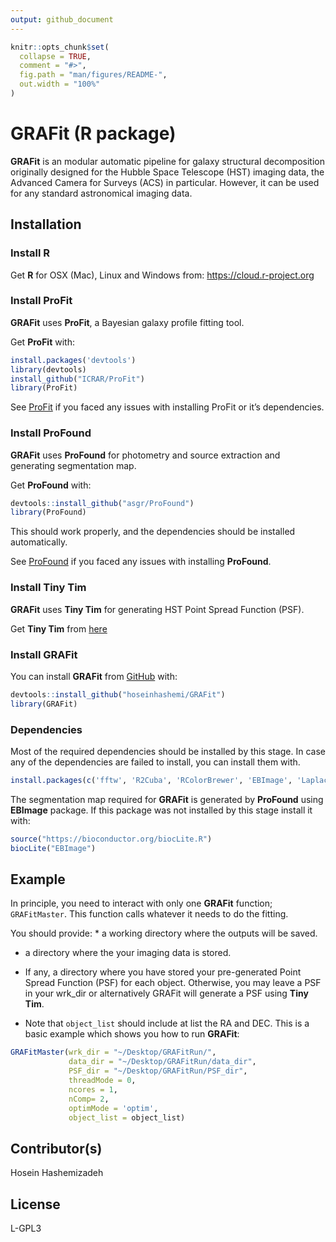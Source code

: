 ```yaml
---
output: github_document
---
```


<!-- README.md is generated from README.Rmd. Please edit that file -->

```r
knitr::opts_chunk$set(
  collapse = TRUE,
  comment = "#>",
  fig.path = "man/figures/README-",
  out.width = "100%"
)
```

# GRAFit (R package)

<!-- badges: start -->
<!-- badges: end -->

**GRAFit** is an modular automatic pipeline for galaxy structural decomposition originally designed for the Hubble Space Telescope (HST) imaging data, the Advanced Camera for Surveys (ACS) in particular. However, it can be used for any standard astronomical imaging data. 
<!-- At it's core GRAFit uses ProFit galaxy fitting package. -->

## Installation

### Install R

Get **R** for OSX (Mac), Linux and Windows from: [https://cloud.r-project.org](https://cloud.r-project.org)

### Install ProFit

**GRAFit** uses **ProFit**, a Bayesian galaxy profile fitting tool.

Get **ProFit** with:

``` r
install.packages('devtools')
library(devtools)
install_github("ICRAR/ProFit")
library(ProFit)
```

See [ProFit](https://github.com/ICRAR/ProFit) if you faced any issues with installing ProFit or it's dependencies.


### Install ProFound

**GRAFit** uses **ProFound** for photometry and source extraction and generating segmentation map.

Get **ProFound** with:

``` r
devtools::install_github("asgr/ProFound")
library(ProFound)
```

This should work properly, and the dependencies should be installed automatically.

See [ProFound](https://github.com/asgr/ProFound) if you faced any issues with installing **ProFound**.


### Install Tiny Tim
**GRAFit** uses **Tiny Tim** for generating HST Point Spread Function (PSF).

Get **Tiny Tim** from [here](https://www.stsci.edu/hst/instrumentation/focus-and-pointing/focus/tiny-tim-hst-psf-modeling)


### Install GRAFit
<!-- You can install the released version of GRAFit from [CRAN](https://CRAN.R-project.org) with:-->
<!-- ``` r -->
<!-- install.packages("GRAFit") -->
<!-- ``` -->

You can install **GRAFit** from [GitHub](https://github.com/hoseinhashemi/GRAFit) with:

``` r
devtools::install_github("hoseinhashemi/GRAFit")
library(GRAFit)
```

### Dependencies

Most of the required dependencies should be installed by this stage. 
In case any of the dependencies are failed to install, you can install them with.

```r
install.packages(c('fftw', 'R2Cuba', 'RColorBrewer', 'EBImage', 'LaplacesDemon', 'imager', 'magicaxis', 'FITSio', 'data.table'))
```

The segmentation map required for **GRAFit** is generated by **ProFound** using **EBImage** package. If this package was not installed by this stage install it with:

```r
source("https://bioconductor.org/biocLite.R")
biocLite("EBImage")
```


## Example

In principle, you need to interact with only one **GRAFit** function; `GRAFitMaster`. This function calls whatever it needs to do the fitting.

You should provide:
* a working directory where the outputs will be saved.

* a directory where the your imaging data is stored.

* If any, a directory where you have stored your pre-generated Point Spread Function (PSF) for each object. Otherwise, you may leave a PSF in your wrk_dir or alternatively GRAFit will generate a PSF using **Tiny Tim**. 

* Note that `object_list` should include at list the RA and DEC.
This is a basic example which shows you how to run **GRAFit**:

```r
GRAFitMaster(wrk_dir = "~/Desktop/GRAFitRun/",
             data_dir = "~/Desktop/GRAFitRun/data_dir",
             PSF_dir = "~/Desktop/GRAFitRun/PSF_dir",
             threadMode = 0,
             ncores = 1,
             nComp= 2,
             optimMode = 'optim',
             object_list = object_list)
```


## Contributor(s)
Hosein Hashemizadeh

## License
L-GPL3

